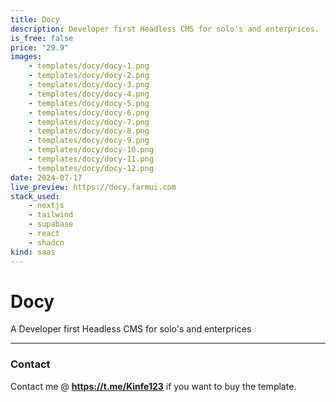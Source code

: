 ```yaml
---
title: Docy
description: Developer first Headless CMS for solo's and enterprices.
is_free: false
price: "29.9"
images:
    - templates/docy/docy-1.png
    - templates/docy/docy-2.png
    - templates/docy/docy-3.png
    - templates/docy/docy-4.png
    - templates/docy/docy-5.png
    - templates/docy/docy-6.png
    - templates/docy/docy-7.png
    - templates/docy/docy-8.png
    - templates/docy/docy-9.png
    - templates/docy/docy-10.png
    - templates/docy/docy-11.png
    - templates/docy/docy-12.png
date: 2024-07-17
live_preview: https://docy.farmui.com
stack_used:
    - nextjs
    - tailwind
    - supabase
    - react
    - shadcn
kind: saas
---
```


# Docy

A Developer first Headless CMS for solo's and enterprices

---

### Contact

Contact me @ **https://t.me/Kinfe123** if you want to buy the template.
